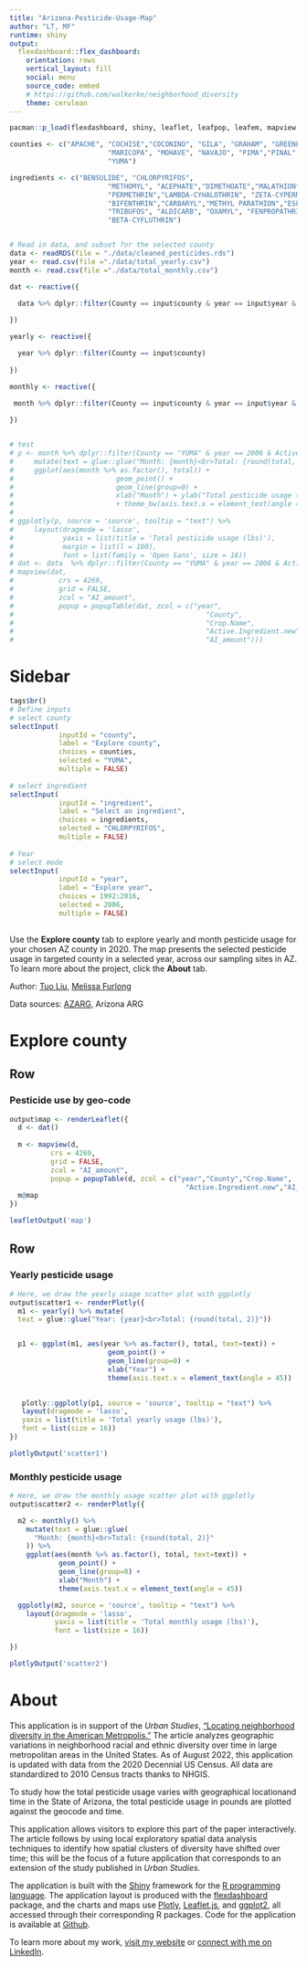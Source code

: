 ```yaml
---
title: "Arizona-Pesticide-Usage-Map"
author: "LT, MF"
runtime: shiny
output: 
  flexdashboard::flex_dashboard:
    orientation: rows
    vertical_layout: fill
    social: menu
    source_code: embed
    # https://github.com/walkerke/neighborhood_diversity
    theme: cerulean
---
```


```r
pacman::p_load(flexdashboard, shiny, leaflet, leafpop, leafem, mapview, dplyr, ggplot2, plotly, scales)

counties <- c("APACHE", "COCHISE","COCONINO", "GILA", "GRAHAM", "GREENLEE", "LA PAZ",
                        "MARICOPA", "MOHAVE", "NAVAJO", "PIMA","PINAL", "SANTA CRUZ", "YAVAPAI",
                        "YUMA")

ingredients <- c("BENSULIDE", "CHLORPYRIFOS",
                        "METHOMYL", "ACEPHATE","DIMETHOATE","MALATHION",
                        "PERMETHRIN","LAMBDA-CYHALOTHRIN", "ZETA-CYPERMETHRIN","DIAZINON",
                        "BIFENTHRIN","CARBARYL","METHYL PARATHION","ESFENVALERATE",
                        "TRIBUFOS", "ALDICARB", "OXAMYL", "FENPROPATHRIN", "ETHEPHON",
                        "BETA-CYFLUTHRIN")


# Read in data, and subset for the selected county
data <- readRDS(file = "./data/cleaned_pesticides.rds")
year <- read.csv(file ="./data/total_yearly.csv")
month <- read.csv(file ="./data/total_monthly.csv")

dat <- reactive({

  data %>% dplyr::filter(County == input$county & year == input$year & Active.Ingredient.new ==input$ingredient)
  
})

yearly <- reactive({

  year %>% dplyr::filter(County == input$county)
  
})

monthly <- reactive({

 month %>% dplyr::filter(County == input$county & year == input$year & Active.Ingredient.new ==input$ingredient)
  
})


# test
# p <- month %>% dplyr::filter(County == "YUMA" & year == 2006 & Active.Ingredient.new == "CHLORPYRIFOS") %>%
#     mutate(text = glue::glue("Month: {month}<br>Total: {round(total, 2)}")) %>%
#     ggplot(aes(month %>% as.factor(), total)) +
#                         geom_point() +
#                         geom_line(group=0) +
#                         xlab("Month") + ylab("Total pesticide usage (lbs)") +
#                         + theme_bw(axis.text.x = element_text(angle = 45))
# 
# ggplotly(p, source = 'source', tooltip = "text") %>%
#     layout(dragmode = 'lasso',
#            yaxis = list(title = 'Total pesticide usage (lbs)'),
#            margin = list(l = 100),
#            font = list(family = 'Open Sans', size = 16))
# dat <- data  %>% dplyr::filter(County == "YUMA" & year == 2006 & Active.Ingredient.new == "CHLORPYRIFOS")
# mapview(dat,
#           crs = 4269,
#           grid = FALSE,
#           zcol = "AI_amount",
#           popup = popupTable(dat, zcol = c("year",
#                                               "County",
#                                               "Crop.Name",
#                                               "Active.Ingredient.new",
#                                               "AI_amount")))
```


Sidebar {.sidebar}
======================================================================

```r
tags$br()
# Define inputs
# select county
selectInput(
            inputId = "county",
            label = "Explore county",
            choices = counties,
            selected = "YUMA",
            multiple = FALSE)
                                      
# select ingredient
selectInput(
            inputId = "ingredient",
            label = "Select an ingredient",
            choices = ingredients,
            selected = "CHLORPYRIFOS",
            multiple = FALSE)
                                      
# Year
# select mode
selectInput(
            inputId = "year",
            label = "Explore year",
            choices = 1992:2016,
            selected = 2006,
            multiple = FALSE)
                                      

```

Use the __Explore county__ tab to explore yearly and month pesticide usage for your chosen AZ county in 2020.  The map presents the selected pesticide usage in targeted county in a selected year, across our sampling sites in AZ. To learn more about the project, click the __About__ tab.  

Author: [Tuo Liu](https://tuo-liu.netlify.app), [Melissa Furlong](https://live-azs-furlonglab.pantheonsite.io)

Data sources: [AZARG](https://live-azs-furlonglab.pantheonsite.io), Arizona ARG

Explore county
======================================================================

Row {data-height=600}
----------------------------------------------------------------------

### Pesticide use by geo-code

```r
output$map <- renderLeaflet({
  d <- dat() 
 
  m <- mapview(d,
          crs = 4269,
          grid = FALSE,
          zcol = "AI_amount",
          popup = popupTable(d, zcol = c("year","County","Crop.Name",
                                           "Active.Ingredient.new","AI_amount")))
  m@map
})

leafletOutput('map')
```


Row
-------------------------------------

### Yearly pesticide usage
```r
# Here, we draw the yearly usage scatter plot with ggplotly
output$scatter1 <- renderPlotly({
  m1 <- yearly() %>% mutate(
  text = glue::glue("Year: {year}<br>Total: {round(total, 2)}"))


  p1 <- ggplot(m1, aes(year %>% as.factor(), total, text=text)) +
                        geom_point() +
                        geom_line(group=0) +
                        xlab("Year") + 
                        theme(axis.text.x = element_text(angle = 45))
    

   plotly::ggplotly(p1, source = 'source', tooltip = "text") %>%
   layout(dragmode = 'lasso',
   yaxis = list(title = 'Total yearly usage (lbs)'),
   font = list(size = 16))
})

plotlyOutput('scatter1')
```

### Monthly pesticide usage 
```r
# Here, we draw the monthly usage scatter plot with ggplotly
output$scatter2 <- renderPlotly({

  m2 <- monthly() %>%
    mutate(text = glue::glue(
      "Month: {month}<br>Total: {round(total, 2)}"
    )) %>% 
    ggplot(aes(month %>% as.factor(), total, text=text)) +
            geom_point() +
            geom_line(group=0) +
            xlab("Month") + 
            theme(axis.text.x = element_text(angle = 45))

  ggplotly(m2, source = 'source', tooltip = "text") %>%
    layout(dragmode = 'lasso',
           yaxis = list(title = 'Total monthly usage (lbs)'),
           font = list(size = 16)) 

})

plotlyOutput('scatter2')
```



About
============================================================================

This application is in support of the _Urban Studies_, ["Locating neighborhood diversity in the American Metropolis."](http://usj.sagepub.com/content/early/2016/04/29/0042098016643481.abstract)  The article analyzes geographic variations in neighborhood racial and ethnic diversity over time in large metropolitan areas in the United States.  As of August 2022, this application is updated with data from the 2020 Decennial US Census.  All data are standardized to 2010 Census tracts thanks to NHGIS.  

<!-- The key metric in this article is the neighborhood-level _entropy index_ (called "diversity score" in the application), which measures the degree of neighborhood diversity for six general racial/ethnic groups: non-Hispanic white, non-Hispanic black, Hispanic, Asian/Pacific Islander, Native American.  The entropy index $E$ is calculated as follows (Farrell and Lee 2011):   -->


To study how the total pesticide usage varies with geographical locationand time in the State of Arizona, the total pesticide usage in pounds are plotted against the geocode and time.   

This application allows visitors to explore this part of the paper interactively.  The article follows by using local exploratory spatial data analysis techniques to identify how spatial clusters of diversity have shifted over time; this will be the focus of a future application that corresponds to an extension of the study published in _Urban Studies._  


The application is built with the [Shiny](http://shiny.rstudio.com) framework for the [R programming language](https://www.r-project.org/). The application layout is produced with the [flexdashboard](http://rstudio.github.io/flexdashboard/index.html) package, and the charts and maps use [Plotly](http://plot.ly), [Leaflet.js](http://leafletjs.com/), and [ggplot2](http://ggplot2.org/), all accessed through their corresponding R packages.  Code for the application is available at [Github](https://github.com/TuoooLiu666/Arizona-Pesticide-Usage-Map).  

To learn more about my work, [visit my website](https://tuo-liu.netlify.app) or [connect with me on LinkedIn](https://www.linkedin.com/in/tuo-l-491782194/).  

